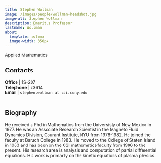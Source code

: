 ```yaml
---
title: Stephen Wollman
image: /images/people/wollman-headshot.jpg
image-alt: Stephen Wollman
description: Emeritus Professor
lastname: Wollman
about:
  template: solana
  image-width: 350px
---
```



Applied Mathematics


## Contacts

<i class="bi bi-door-open"></i> **Office** | 1S-207 <br/>
<i class="bi bi-telephone"></i> **Telephone** | x3614 <br/>
<i class="bi bi-mailbox"></i> **Email** | `stephen.wollman at csi.cuny.edu` <br/>
 <br/>

## Biography

He received a Phd in Mathematics from the Universisty of New Mexico
in 1977. He was an Associate Research Scientist in the Magneto Fluid
Dynamics Division, Courant Institute, NYU from 1978-1982. He joined
the faculty at Baruch College in 1983. He moved to the College of
Staten Island in 1983 and has been on the CSI mathematics faculty
from 1986 to the present. His research area is analysis and
computation of partial differential equations.  His work is primarily
on the kinetic equations of plasma physics.


